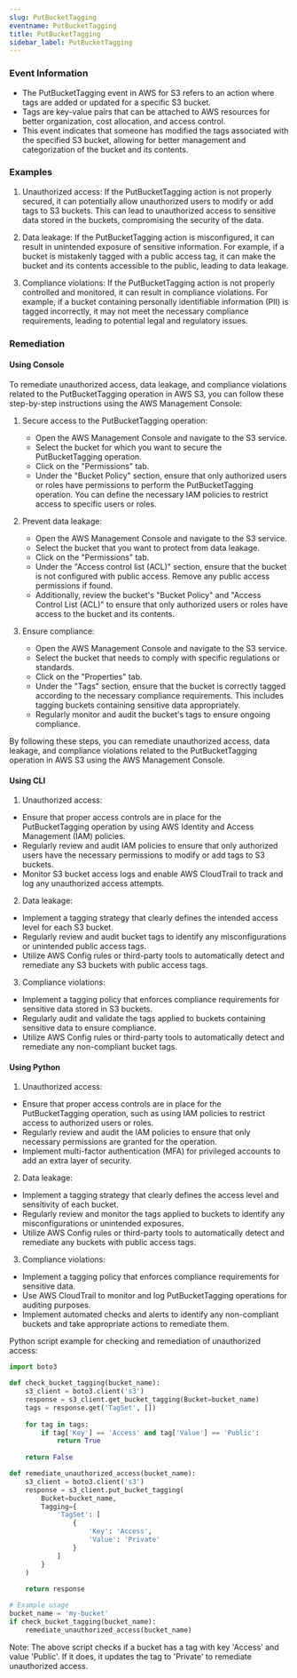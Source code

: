 ```yaml
--- 
slug: PutBucketTagging
eventname: PutBucketTagging
title: PutBucketTagging
sidebar_label: PutBucketTagging
---
```

                       
### Event Information

- The PutBucketTagging event in AWS for S3 refers to an action where tags are added or updated for a specific S3 bucket.
- Tags are key-value pairs that can be attached to AWS resources for better organization, cost allocation, and access control.
- This event indicates that someone has modified the tags associated with the specified S3 bucket, allowing for better management and categorization of the bucket and its contents.


### Examples

1. Unauthorized access: If the PutBucketTagging action is not properly secured, it can potentially allow unauthorized users to modify or add tags to S3 buckets. This can lead to unauthorized access to sensitive data stored in the buckets, compromising the security of the data.

2. Data leakage: If the PutBucketTagging action is misconfigured, it can result in unintended exposure of sensitive information. For example, if a bucket is mistakenly tagged with a public access tag, it can make the bucket and its contents accessible to the public, leading to data leakage.

3. Compliance violations: If the PutBucketTagging action is not properly controlled and monitored, it can result in compliance violations. For example, if a bucket containing personally identifiable information (PII) is tagged incorrectly, it may not meet the necessary compliance requirements, leading to potential legal and regulatory issues.

### Remediation

#### Using Console

To remediate unauthorized access, data leakage, and compliance violations related to the PutBucketTagging operation in AWS S3, you can follow these step-by-step instructions using the AWS Management Console:

1. Secure access to the PutBucketTagging operation:
   - Open the AWS Management Console and navigate to the S3 service.
   - Select the bucket for which you want to secure the PutBucketTagging operation.
   - Click on the "Permissions" tab.
   - Under the "Bucket Policy" section, ensure that only authorized users or roles have permissions to perform the PutBucketTagging operation. You can define the necessary IAM policies to restrict access to specific users or roles.

2. Prevent data leakage:
   - Open the AWS Management Console and navigate to the S3 service.
   - Select the bucket that you want to protect from data leakage.
   - Click on the "Permissions" tab.
   - Under the "Access control list (ACL)" section, ensure that the bucket is not configured with public access. Remove any public access permissions if found.
   - Additionally, review the bucket's "Bucket Policy" and "Access Control List (ACL)" to ensure that only authorized users or roles have access to the bucket and its contents.

3. Ensure compliance:
   - Open the AWS Management Console and navigate to the S3 service.
   - Select the bucket that needs to comply with specific regulations or standards.
   - Click on the "Properties" tab.
   - Under the "Tags" section, ensure that the bucket is correctly tagged according to the necessary compliance requirements. This includes tagging buckets containing sensitive data appropriately.
   - Regularly monitor and audit the bucket's tags to ensure ongoing compliance.

By following these steps, you can remediate unauthorized access, data leakage, and compliance violations related to the PutBucketTagging operation in AWS S3 using the AWS Management Console.

#### Using CLI

1. Unauthorized access:
- Ensure that proper access controls are in place for the PutBucketTagging operation by using AWS Identity and Access Management (IAM) policies.
- Regularly review and audit IAM policies to ensure that only authorized users have the necessary permissions to modify or add tags to S3 buckets.
- Monitor S3 bucket access logs and enable AWS CloudTrail to track and log any unauthorized access attempts.

2. Data leakage:
- Implement a tagging strategy that clearly defines the intended access level for each S3 bucket.
- Regularly review and audit bucket tags to identify any misconfigurations or unintended public access tags.
- Utilize AWS Config rules or third-party tools to automatically detect and remediate any S3 buckets with public access tags.

3. Compliance violations:
- Implement a tagging policy that enforces compliance requirements for sensitive data stored in S3 buckets.
- Regularly audit and validate the tags applied to buckets containing sensitive data to ensure compliance.
- Utilize AWS Config rules or third-party tools to automatically detect and remediate any non-compliant bucket tags.

#### Using Python

1. Unauthorized access:
- Ensure that proper access controls are in place for the PutBucketTagging operation, such as using IAM policies to restrict access to authorized users or roles.
- Regularly review and audit the IAM policies to ensure that only necessary permissions are granted for the operation.
- Implement multi-factor authentication (MFA) for privileged accounts to add an extra layer of security.

2. Data leakage:
- Implement a tagging strategy that clearly defines the access level and sensitivity of each bucket.
- Regularly review and monitor the tags applied to buckets to identify any misconfigurations or unintended exposures.
- Utilize AWS Config rules or third-party tools to automatically detect and remediate any buckets with public access tags.

3. Compliance violations:
- Implement a tagging policy that enforces compliance requirements for sensitive data.
- Use AWS CloudTrail to monitor and log PutBucketTagging operations for auditing purposes.
- Implement automated checks and alerts to identify any non-compliant buckets and take appropriate actions to remediate them.

Python script example for checking and remediation of unauthorized access:

```python
import boto3

def check_bucket_tagging(bucket_name):
    s3_client = boto3.client('s3')
    response = s3_client.get_bucket_tagging(Bucket=bucket_name)
    tags = response.get('TagSet', [])
    
    for tag in tags:
        if tag['Key'] == 'Access' and tag['Value'] == 'Public':
            return True
    
    return False

def remediate_unauthorized_access(bucket_name):
    s3_client = boto3.client('s3')
    response = s3_client.put_bucket_tagging(
        Bucket=bucket_name,
        Tagging={
            'TagSet': [
                {
                    'Key': 'Access',
                    'Value': 'Private'
                }
            ]
        }
    )
    
    return response

# Example usage
bucket_name = 'my-bucket'
if check_bucket_tagging(bucket_name):
    remediate_unauthorized_access(bucket_name)
```

Note: The above script checks if a bucket has a tag with key 'Access' and value 'Public'. If it does, it updates the tag to 'Private' to remediate unauthorized access.


 